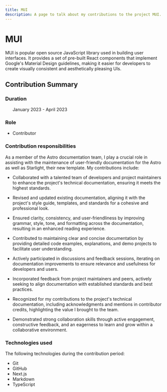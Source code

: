 ```yaml
---
title: MUI
description: A page to talk about my contributions to the project MUI.
---
```



# MUI

<Hero
  src="/MUI-logo.png"
  alt="The blue MUI logo in the center of a white background."
  repo="https://github.com/mui"
  href="https://mui.com/"
/>

MUI is popular open source JavaScript library used in building user interfaces. It provides a set of pre-built React components that implement Google's Material Design guidelines, making it easier for developers to create visually consistent and aesthetically pleasing UIs.

## Contribution Summary

### Duration

&nbsp;&nbsp;&nbsp;&nbsp;&nbsp;&nbsp;January 2023 - April 2023

### Role

- Contributor

### Contribution responsibilities

As a member of the Astro documentation team, I play a crucial role in assisting with the maintenance of user-friendly documentation for the Astro as well as Starlight, their new template. My contributions include:

- Collaborated with a talented team of developers and project maintainers to enhance the project's technical documentation, ensuring it meets the highest standards.

- Revised and updated existing documentation, aligning it with the project's style guide, templates, and standards for a cohesive and professional look.

- Ensured clarity, consistency, and user-friendliness by improving grammar, style, tone, and formatting across the documentation, resulting in an enhanced reading experience.

- Contributed to maintaining clear and concise documentation by providing detailed code examples, explanations, and demo projects to facilitate user understanding.

- Actively participated in discussions and feedback sessions, iterating on documentation improvements to ensure relevance and usefulness for developers and users.

- Incorporated feedback from project maintainers and peers, actively seeking to align documentation with established standards and best practices.

- Recognized for my contributions to the project's technical documentation, including acknowledgments and mentions in contributor credits, highlighting the value I brought to the team.

- Demonstrated strong collaboration skills through active engagement, constructive feedback, and an eagerness to learn and grow within a collaborative environment.

### Technologies used

The following technologies during the contribution period:

- Git
- GitHub
- Next.js
- Markdown
- TypeScript
